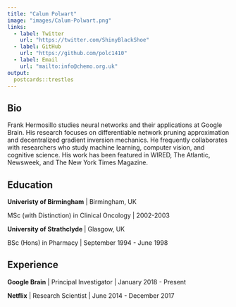 ```yaml
---
title: "Calum Polwart"
image: "images/Calum-Polwart.png"
links:
  - label: Twitter
    url: "https://twitter.com/ShinyBlackShoe"
  - label: GitHub
    url: "https://github.com/polc1410"
  - label: Email
    url: "mailto:info@chemo.org.uk"
output:
  postcards::trestles
---
```

 
## Bio

Frank Hermosillo studies neural networks and their applications at Google 
Brain. His research focuses on differentiable network pruning approximation and 
decentralized gradient inversion mechanics. He frequently collaborates with 
researchers who study machine learning, computer vision, and cognitive science.
His work has been featured in WIRED, The Atlantic, Newsweek, and The New York 
Times Magazine.

## Education

**Univeristy of Birmingham** | Birmingham, UK

MSc (with Distinction) in Clinical Oncology | 2002-2003

**University of Strathclyde ** | Glasgow, UK

BSc (Hons) in Pharmacy | September 1994 - June 1998

## Experience

**Google Brain** | Principal Investigator | January 2018 - Present

**Netflix** | Research Scientist | June 2014 - December 2017
